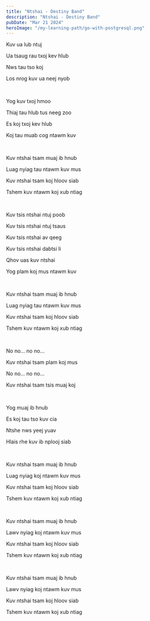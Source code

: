 ```yaml
---
title: "Ntshai - Destiny Band"
description: "Ntshai - Destiny Band"
pubDate: "Mar 21 2024"
heroImage: "/my-learning-path/go-with-postgresql.png"
---
```


Kuv ua lub ntuj

Ua tsaug rau txoj kev hlub

Nws tau tso koj

Los nrog kuv ua neej nyob

<br />

Yog kuv txoj hmoo

Thiaj tau hlub tus neeg zoo

Es koj txoj kev hlub

Koj tau muab cog ntawm kuv

<br />

Kuv ntshai tsam muaj ib hnub

Luag nyiag tau ntawm kuv mus

Kuv ntshai tsam koj hloov siab

Tshem kuv ntawm koj xub ntiag

<br />

Kuv tsis ntshai ntuj poob

Kuv tsis ntshai ntuj tsaus

Kuv tsis ntshai av qeeg

Kuv tsis ntshai dabtsi li

Qhov uas kuv ntshai

Yog plam koj mus ntawm kuv

<br />

Kuv ntshai tsam muaj ib hnub

Luag nyiag tau ntawm kuv mus

Kuv ntshai tsam koj hloov siab

Tshem kuv ntawm koj xub ntiag

<br />

No no... no no...

Kuv ntshai tsam plam koj mus

No no... no no...

Kuv ntshai tsam tsis muaj koj

<br />

Yog muaj ib hnub

Es koj tau tso kuv cia

Ntshe nws yeej yuav

Hlais rhe kuv ib nplooj siab

<br />

Kuv ntshai tsam muaj ib hnub

Luag nyiag koj ntawm kuv mus

Kuv ntshai tsam koj hloov siab

Tshem kuv ntawm koj xub ntiag

<br />

Kuv ntshai tsam muaj ib hnub

Lawv nyiag koj ntawm kuv mus

Kuv ntshai tsam koj hloov siab

Tshem kuv ntawm koj xub ntiag

<br />

Kuv ntshai tsam muaj ib hnub

Lawv nyiag koj ntawm kuv mus

Kuv ntshai tsam koj hloov siab

Tshem kuv ntawm koj xub ntiag
